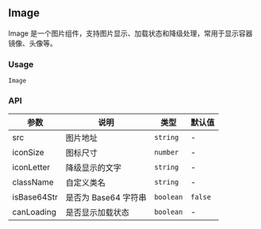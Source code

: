 
## Image

Image 是一个图片组件，支持图片显示、加载状态和降级处理，常用于显示容器镜像、头像等。

### Usage

`Image`

<DemoBlock title="Image 基本用法" description="展示 Image 组件的基本用法，包括图片显示和尺寸设置">
  <Basic />
</DemoBlock>

<DemoBlock title="Image 降级处理" description="展示 Image 组件在图片加载失败时的降级处理">
  <WithFallback />
</DemoBlock>

<DemoBlock title="Image Base64" description="展示 Image 组件显示 Base64 编码图片的用法">
  <Base64Image />
</DemoBlock>

### API

| 参数        | 说明                 | 类型      | 默认值  |
| ----------- | -------------------- | --------- | ------- |
| src         | 图片地址             | `string`  | -       |
| iconSize    | 图标尺寸             | `number`  | -       |
| iconLetter  | 降级显示的文字       | `string`  | -       |
| className   | 自定义类名           | `string`  | -       |
| isBase64Str | 是否为 Base64 字符串 | `boolean` | `false` |
| canLoading  | 是否显示加载状态     | `boolean` | -       |
